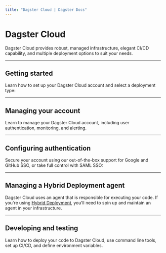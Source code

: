 ```yaml
---
title: "Dagster Cloud | Dagster Docs"
---
```


# Dagster Cloud

Dagster Cloud provides robust, managed infrastructure, elegant CI/CD capability, and multiple deployment options to suit your needs.

---

## Getting started

Learn how to set up your Dagster Cloud account and select a deployment type:

<ArticleList>
  <ArticleListItem
    title="Getting started guide"
    href="/dagster-cloud/getting-started"
  ></ArticleListItem>
  <ArticleListItem
    title="Serverless deployment"
    href="/dagster-cloud/deployment/serverless"
  ></ArticleListItem>
  <ArticleListItem
    title="Hybrid deployment"
    href="/dagster-cloud/deployment/hybrid"
  ></ArticleListItem>
</ArticleList>

---

## Managing your account

Learn to manage your Dagster Cloud account, including user authentication, monitoring, and alerting.

<ArticleList>
  <ArticleListItem
    title="Managing users"
    href="/dagster-cloud/account/managing-users"
  ></ArticleListItem>
  <ArticleListItem
    title="Managing user and agent tokens"
    href="/dagster-cloud/account/managing-user-agent-tokens"
  ></ArticleListItem>
  <ArticleListItem
    title="Setting up alerts"
    href="/dagster-cloud/account/setting-up-alerts"
  ></ArticleListItem>
</ArticleList>

---

## Configuring authentication

Secure your account using our out-of-the-box support for Google and GitHub SSO, or take full control with SAML SSO:

<ArticleList>
  <ArticleListItem
    href="/dagster-cloud/account/authentication/setting-up-azure-ad-saml-sso"
    title="Azure Active Directory"
  ></ArticleListItem>
  <ArticleListItem
    href="/dagster-cloud/account/authentication/setting-up-google-workspace-saml-sso"
    title="Google Workspace"
  ></ArticleListItem>
  <ArticleListItem
    href="/dagster-cloud/account/authentication/setting-up-okta-saml-sso"
    title="Okta"
  ></ArticleListItem>
  <ArticleListItem
    href="/dagster-cloud/account/authentication/setting-up-onelogin-saml-sso"
    title="OneLogin"
  ></ArticleListItem>
  <ArticleListItem
    href="/dagster-cloud/account/authentication/setting-up-pingone-saml-sso"
    title="PingOne"
  ></ArticleListItem>
</ArticleList>

---

## Managing a Hybrid Deployment agent

Dagster Cloud uses an agent that is responsible for executing your code. If you're using [Hybrid Deployment](/dagster-cloud/deployment/hybrid), you'll need to spin up and maintain an agent in your infrastructure.

<ArticleList>
  <ArticleListItem
    href="/dagster-cloud/deployment/agents/amazon-ecs"
    title="Amazon Elastic Container Service (ECS) agents"
  ></ArticleListItem>
  <ArticleListItem
    href="/dagster-cloud//deployment/agents/docker"
    title="Docker agents"
  ></ArticleListItem>
  <ArticleListItem
    href="/dagster-cloud/deployment/agents/kubernetes/configuring-running-kubernetes-agent"
    title="Kubernetes agents"
  ></ArticleListItem>
  <ArticleListItem
    href="/dagster-cloud/deployment/agents/local"
    title="Local agents"
  ></ArticleListItem>
  <ArticleListItem
    href="/dagster-cloud/deployment/agents/customizing-configuration"
    title="Customizing agent configuration"
  ></ArticleListItem>
  <ArticleListItem
    href="/dagster-cloud/deployment/agents/running-multiple-agents"
    title="Running multiple agents"
  ></ArticleListItem>
</ArticleList>

---

## Developing and testing

Learn how to deploy your code to Dagster Cloud, use command line tools, set up CI/CD, and define environment variables.

<ArticleList>
  <ArticleListItem
    title="Using environment variables and secrets"
    href="/dagster-cloud/developing-testing/environment-variables-and-secrets"
  ></ArticleListItem>
  <ArticleListItem
    title="Setting up environment variables using Hybrid agent configuration"
    href="/dagster-cloud/developing-testing/setting-environment-variables-dagster-cloud-agents"
  ></ArticleListItem>
  <ArticleListItem
    title="Using the dagster-cloud CLI"
    href="/dagster-cloud/developing-testing/dagster-cloud-cli"
  ></ArticleListItem>
  <ArticleListItem
    title="Adding and managing Dagster code"
    href="/dagster-cloud/developing-testing/code-locations"
  ></ArticleListItem>
  <ArticleListItem
    title="Managing full deployments"
    href="/dagster-cloud/developing-testing/managing-deployments"
  ></ArticleListItem>
  <ArticleListItem
    title="Using Branch Deployments for Continous Integration (CI)"
    href="/dagster-cloud/developing-testing/branch-deployments"
  ></ArticleListItem>
  <ArticleListItem
    title="Setting up Branch Deployments with GitHub Actions"
    href="/dagster-cloud/developing-testing/branch-deployments/using-branch-deployments-with-github"
  ></ArticleListItem>
  <ArticleListItem
    title="Setting up Branch Deployments with the dagster-cloud CLI"
    href="/dagster-cloud/developing-testing/branch-deployments/using-branch-deployments"
  ></ArticleListItem>
</ArticleList>
